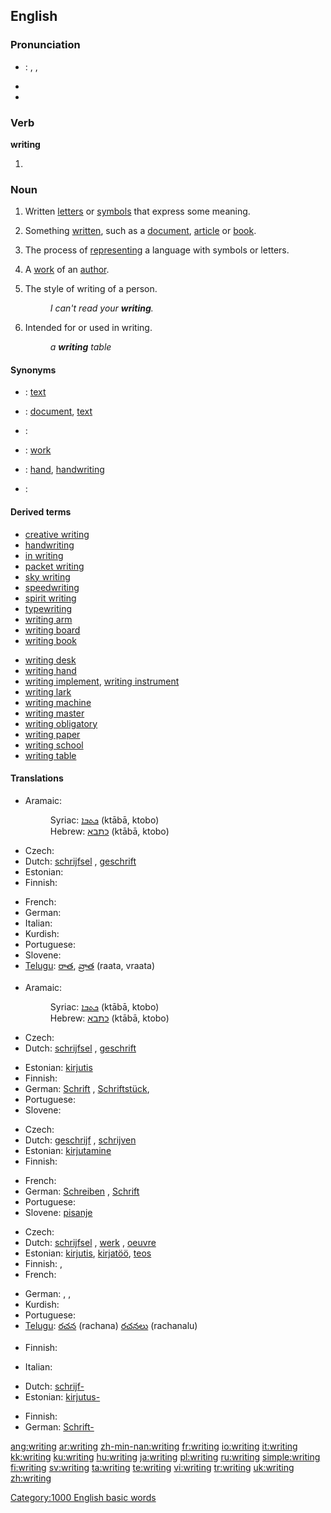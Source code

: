 ==English==

{{rank|expected|considered|proper|758|writing|allowed|per|result}}

===Pronunciation===
* {{italbrac|UK, US}}: {{enPR|rĭtʹĭng}}, {{IPA|/ˈraɪtɪŋ/}}, {{SAMPA|/"raItIN/}}
* {{audio|en-us-writing.ogg|Audio (US)}}
* {{rhymes|aɪtɪŋ}}

===Verb===
'''writing'''

# {{present participle of|write}}

===Noun===
{{en-noun|s|-}}
{{wikipedia}}

# {{uncountable}} Written [[letter]]s or [[symbol]]s that express some meaning.
# {{uncountable}} Something [[written]], such as a [[document]], [[article]] or [[book]].
# {{uncountable}} The process of [[represent]]ing a language with symbols or letters.
# {{countable}} A [[work]] of an [[author]].
# {{countable}} The style of writing of a person.
#: ''I can't read your '''writing'''.''
# {{italbrac|as a modifier}} Intended for or used in writing.
#: ''a '''writing''' table''

====Synonyms====
* {{italbrac|written letters or symbols that express some meaning}}: [[text]]
* {{italbrac|something written}}: [[document]], [[text]]
* {{italbrac|process of representing a language with symbols or letters}}:
* {{italbrac|work of an author}}: [[work]]
* {{italbrac|the style of writing of a person}}: [[hand]], [[handwriting]]
* {{italbrac|intended for or used in writing}}:

====Derived terms====
{{rel-top|Terms derived from ''writing''}}
* [[creative writing]]
* [[handwriting]]
* [[in writing]]
* [[packet writing]]
* [[sky writing]]
* [[speedwriting]]
* [[spirit writing]]
* [[typewriting]]<!--noun-->
* [[writing arm]]
* [[writing board]]
* [[writing book]]
{{rel-mid}}
* [[writing desk]]
* [[writing hand]]
* [[writing implement]], [[writing instrument]]
* [[writing lark]]
* [[writing machine]]
* [[writing master]]
* [[writing obligatory]]
* [[writing paper]]
* [[writing school]]
* [[writing table]]
{{rel-bottom}}

====Translations====
{{trans-top|written letters or symbols that express some meaning}}
* Aramaic:
*: Syriac: [[ܟܬܒܐ]] (ktābā, ktobo) {{m}}
*: Hebrew: [[כתבא]] (ktābā, ktobo) {{m}}
* Czech: {{t-|cs|písmo|n}}
* Dutch: [[schrijfsel]] {{n}}, [[geschrift]] {{n}}
* Estonian: {{t-|et|kiri}}
* Finnish: {{t+|fi|kirjoitus}}
{{trans-mid}}
* French: {{t+|fr|écriture|f}}
* German: {{t+|de|Schrift|f}}
* Italian: {{t+|it|scrittura|f}}
* Kurdish: {{KUchar|[[نوسین]]}}
* Portuguese: {{t+|pt|escrita|f}}
* Slovene: {{t+|sl|pisava|f}}
* [[Telugu]]: [[రాత]], [[వ్రాత]] (raata, vraata)
{{trans-bottom}}

{{trans-top|something written}}
* Aramaic:
*: Syriac: [[ܟܬܒܐ]] (ktābā, ktobo) {{m}}
*: Hebrew: [[כתבא]] (ktābā, ktobo) {{m}}
* Czech: {{t-|cs|spis|m}}
* Dutch: [[schrijfsel]] {{n}}, [[geschrift]] {{n}}
{{trans-mid}}
* Estonian: [[kirjutis]]
* Finnish: {{t+|fi|kirjoitus}}
* German: [[Schrift]] {{f}}, [[Schriftstück]], {{n}}
* Portuguese: {{t+|pt|escrita|f}}
* Slovene: {{t-|sl|zapis|m}}
{{trans-bottom}}

{{trans-top|the process of representing a language}}
* Czech: {{t-|cs|psaní|n}}
* Dutch: [[geschrijf]] {{n}}, [[schrijven]] {{n}}
* Estonian: [[kirjutamine]]
* Finnish: {{t+|fi|kirjoittaminen}}
{{trans-mid}}
* French: {{t+|fr|écriture|f}}
* German: [[Schreiben]] {{n}}, {{italbrac|only idiomatic}} [[Schrift]] {{f}}
* Portuguese: {{t+|pt|escrita|f}}
* Slovene: [[pisanje]] {{n}}
{{trans-bottom}}

{{trans-top|a work of an author}}
* Czech: {{t-|cs|spis|m}}
* Dutch: [[schrijfsel]] {{n}}, [[werk]] {{n}}, [[oeuvre]] {{n}}
* Estonian: [[kirjutis]], [[kirjatöö]], [[teos]]
* Finnish: {{t+|fi|kirjoitus}}, {{t+|fi|teos}}
* French: {{t+|fr|œuvre|f}}
{{trans-mid}}
* German: {{t+|de|Schrift|f}}, {{t+|de|Arbeit|f}}, {{t+|de|Werk|n}}
* Kurdish: {{KUchar|[[نوسین]]}}
* Portuguese: {{t+|pt|obra|f}}
* [[Telugu]]: [[రచన]] (rachana) {{italbrac|usually plural}} [[రచనలు]] (rachanalu)
{{trans-bottom}}

{{trans-top|style of writing of a person}}
* Finnish: {{t+|fi|käsiala}}
{{trans-mid}}
* Italian: {{t+|it|scrittura|f}}
{{trans-bottom}}

{{trans-top|made for or used in writing}}
* Dutch: [[schrijf-]]
* Estonian: [[kirjutus-]]
{{trans-mid}}
* Finnish: {{t|fi|kirjoitus-}}
* German: [[Schrift-]]
{{trans-bottom}}

[[Category:1000 English basic words]]

[[ang:writing]]
[[ar:writing]]
[[zh-min-nan:writing]]
[[fr:writing]]
[[io:writing]]
[[it:writing]]
[[kk:writing]]
[[ku:writing]]
[[hu:writing]]
[[ja:writing]]
[[pl:writing]]
[[ru:writing]]
[[simple:writing]]
[[fi:writing]]
[[sv:writing]]
[[ta:writing]]
[[te:writing]]
[[vi:writing]]
[[tr:writing]]
[[uk:writing]]
[[zh:writing]]